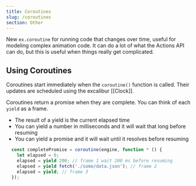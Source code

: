 ```yaml
---
title: Coroutines
slug: /coroutines
section: Other
---
```


New `ex.coroutine` for running code that changes over time, useful for modeling complex animation code. It can do a lot of what the Actions API can do, but this is useful when things really get complicated.

## Using Coroutines

Coroutines start immediately when the `coroutine()` function is called. Their updates are scheduled using the excalibur [[Clock]].

Coroutines return a promise when they are complete. You can think of each `yield` as a frame.
  * The result of a yield is the current elapsed time
  * You can yield a number in milliseconds and it will wait that long before resuming
  * You can yield a promise and it will wait until it resolves before resuming
  ```typescript
    const completePromise = coroutine(engine, function * () {
      let elapsed = 0;
      elapsed = yield 200; // frame 1 wait 200 ms before resuming
      elapsed = yield fetch('./some/data.json'); // frame 2
      elapsed = yield; // frame 3
    });
  ```